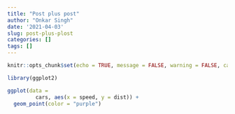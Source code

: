 ---
title: "Post plus post"
author: "Onkar Singh"
date: '2021-04-03'
slug: post-plus-plost
categories: []
tags: []
---


```{r setup, include=FALSE, cache = FALSE}
knitr::opts_chunk$set(echo = TRUE, message = FALSE, warning = FALSE, cache = TRUE)

library(ggplot2)

```


```{r echo = FALSE}
ggplot(data = 
         cars, aes(x = speed, y = dist)) + 
  geom_point(color = "purple")
```

